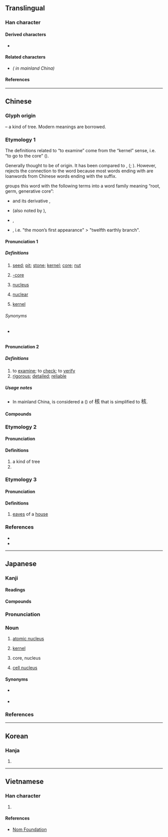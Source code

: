 {{also|覈}}
{{character info}}
==Translingual==

===Han character===
{{Han char|rn=75|rad=木|as=06|sn=10|four=40982|canj=DYVO|ids=⿰木亥}}

====Derived characters====
* {{l|mul|[[𫈺]]}}

====Related characters====
* {{l|mul|[[覈]]}} ''({{w|Variant Chinese character|Variant form}} in mainland China)''

====References====
{{Han ref|kx=0524.040|dkj=14743|dj=0912.070|hdz=21206.040|uh=6838}}

----

==Chinese==

===Glyph origin===
{{Han etym}}
{{Han compound|木|t1=tree|亥|ls=psc|c1=s|c2=p}} – a kind of tree. Modern meanings are borrowed.

===Etymology 1===
The definitions related to “to examine” come from the “kernel” sense, i.e. “to go to the core” ({{zh-ref|Schuessler, 2007}}).

Generally thought to be of {{der|zh|sit}} origin. It has been compared to {{cog|bo|རག་ཙེ}}, {{cog|mjw|rak}} ({{zh-ref|Gong, 2002}}; {{zh-ref|Schuessler, 2007}}). However, {{zh-ref|Hill (2012)}} rejects the connection to the {{cog|bo|-}} word because most words ending with {{m|bo||ཙེ}} are loanwords from Chinese words ending with the {{zh-l|*子}} suffix.

{{zh-ref|Smith (2011)}} groups this word with the following terms into a word family meaning “root, germ, generative core”:

* {{och-l|荄|id=1|grassroot}} and its derivative {{och-l|根|root}},
* {{och-l|骸|(human) bones}} (also noted by {{zh-ref|Schuessler, 2007}}),
* {{och-l|孩|child}},
* {{och-l|亥|sprouting stage}}, i.e. "the moon’s first appearance" > "twelfth earthly branch".

====Pronunciation 1====
{{zh-forms|alt=𣝗}}
{{zh-pron
|m=hé,hú,2nb=colloquial variant,er=y,2er=y
|m-s=he2
|c=wat6,hat6
|c_note=wat6 - “seed; kernel”; hat6 - “nucleus; nuclear”
|h=pfs=fu̍t/ha̍k
|h_note=fu̍t - “seed; kernel”; ha̍k - only in {{zh-l|核卵}}
|j=heh5/geh5
|j_note=geh5 - used in 核桃
|md=hŏk
|mn=hu̍t/ha̍t/xm,zz,tw:he̍k/qz:hia̍k
|mn_note=hu̍t - vernacular (“seed”); ha̍t - vernacular (“swelling in the lymph glands”); he̍k/hia̍k - literary
|mn-t=hêg4/hug8
|mn-t_note=hug8 - “seed”
|w=5hheq,5hhueq
|mc=<!--at 𣝗-->
|oc=1,1
|cat=n,a
}}

=====Definitions=====
{{zh-hanzi}}

# [[seed]]; [[pit]]; [[stone]]; [[kernel]]; [[core]]; [[nut]] {{zh-mw|c:粒}}
#: {{zh-x|𦧲 返 啲 核{wat6} 出嚟|spit the '''seeds'''/'''pits''' back out|C|ref={{attention|zh|not ultimately from Kaifang Cidian? in the rime-jyutping dictionary as "漯翻啲核出嚟"}}}}
# {{lb|zh|computing}} [[-core]]
#: {{zh-also|核心}}
#: {{zh-x|4--核|[[quad-core]]}}
# {{lb|zh|physics|chemistry|biology}} [[nucleus]]
# {{lb|zh|physics}} [[nuclear]]
# {{lb|zh|math|algebra|linear algebra}} [[kernel]]

======Synonyms======
* {{sense|seed}} {{q|Sichuan}} {{zh-l|核核兒}}

====Pronunciation 2====
{{zh-forms|alt=覈}}
{{zh-pron
|m=hé
|m-s=he2
|c=hat6
|h=pfs=het
|mn-t=hug8
|mc=y
|oc=1,2
|cat=v,a
}}

=====Definitions=====
{{zh-hanzi}}

# to [[examine]]; to [[check]]; to [[verify]]
# [[rigorous]]; [[detailed]]; [[reliable]]

=====Usage notes=====
* In mainland China, {{l|zh|覈}} is considered a {{w|Variant Chinese character|variant form}} ({{zh-l|異體字|tr=-}}) of <big>核</big> that is simplified to <big>核</big>.

====Compounds====
{{zh-der|剋核|卵核|原子核|反核|地下核爆|地下核試|察核|審核|山核桃|杏核兒|果核|查核|核仁|核傘|核備|核准|核分裂|核力|核化學|核半徑|核反應|核反應器|核可|核四|核型|核塵|核子|核子作用|核子分裂|核子力|核子反應|核子戰爭|核子戰略|核子武器|核子燃料|核子能|核子試爆|核子試驗|核子醫學|核子防護|核定|核實|核對|核廢料|核彈頭|核心|核心分子|核心區|核心家庭|核批|核果|核桃|核武器|核汙染|核派|核減|核潛艇|核燃料|核爆|核物理學|核發|核磁共振|核示|核算|核糖核酸|核糖體|核能|核能廢料|核能潛艇|核能發電|核能電廠|核膜|核苷|核苷酸|核蛋白|核融合|核裝置|核覆|核計|核辦|核酸|核銷|核閱|核電|核電廠|核黃疸|核黃素|桃核雕|棗核臉|殽核|煤核|熱核反應|痔核|稽核|簡核|精核|細胞核|結核|結核病|結核菌|統核|經濟核算|綜核|綜核名實|考核|肺結核|腎結核|腸結核|菌核|複核|覆核|賣李鑽核|鑒核|鑒核備查|陰核|雙核都市|非核武區|骨結核|麻核桃|核查|海核|內核|無核|基底核}}

===Etymology 2===
{{zh-forms}}

====Pronunciation====
{{zh-pron
|m=gāi
|dial=n
|cat=n
}}

====Definitions====
{{zh-hanzi}}

# a kind of tree
# {{zh-alt-form|荄}}

===Etymology 3===
{{zh-forms}}

====Pronunciation====
{{zh-pron
|m=kài
|dial=n
|cat=n
}}

====Definitions====
{{zh-hanzi}}

# [[eaves]] of a [[house]]

===References===
* {{R:twedu|A01911}}
* {{R:yue:Hanzi}}

{{zh-cat|Intermediate}}

----

==Japanese==

===Kanji===
{{ja-kanji|grade=c|rs=木06}}

====Readings====
{{ja-readings
|goon=ぎゃく
|kanon=かく
|kun=さね-
}}

====Compounds====
{{col3|ja
|{{ja-r|核心|かくしん}}
|{{ja-r|核開発|かくかいはつ}}: [[nuclear]] [[development]]
|{{ja-r|核拡散|かくかくさん}}: nuclear [[proliferation]]
|{{ja-r|核家族|かくかぞく}}: [[nuclear family]]
|{{ja-r|核攻撃|かくこうげき}}: nuclear [[attack]]
|{{ja-r|核%実%験|かく%じっ%けん}}: nuclear [[test]]
|{{ja-r|核戦争|かくせんそう}}
|{{ja-r|核燃料|かくねんりょう}}
|{{ja-r|核分裂|かくぶんれつ}}
|{{ja-r|核%兵%器|かく%へい%き}}: [[nuclear weapon]]
|{{ja-r|核エネルギー|かく　エネルギー}}: [[nuclear energy]]
|{{ja-r|核シェルター|かく　シェルター}}: nuclear bomb shelter
|{{ja-r|外核|がいかく}}: {{lb|ja|geology|nocat=1}} [[outer core]] (of Earth)
|{{ja-r|中核|ちゅうかく}}
|{{ja-r|内核|ないかく}}: {{lb|ja|geology|nocat=1}} [[inner core]] (of Earth)
|{{ja-r|反核|はんかく}}: anti-nuclear
|{{ja-r|非核|ひかく}}: non-nuclear
|{{ja-r|原%子%核|げん%し%かく}}: {{lb|ja|physics|nocat=1}} [[atomic nucleus]]
|{{ja-r|細%胞%核|さい%ぼう%かく}}: {{lb|ja|biology|nocat=1}} [[cell nucleus]]
|{{ja-r|尾%状%核|び%じょう%かく}}: {{lb|ja|neuroanatomy|nocat=1}} [[caudate nucleus]]
|{{ja-r|扁%桃%核|へん%とう%かく}}: {{lb|ja|neuroanatomy|nocat=1}} [[amygdala]]
|sort=0
}}

===Pronunciation===
{{ja-kanjitab|かく|yomi=o}}
{{ja-pron|yomi=kanon|かく|acc=1|acc_ref=DJR|acc2=2|acc2_ref=DJR}}

===Noun===
{{ja-noun|かく}}

# [[atomic nucleus]]
# {{lb|ja|algebra|sort=かく}} [[kernel]]
# {{lb|ja|astronomy|sort=かく}} core, nucleus
# [[cell nucleus]]

====Synonyms====
* {{sense|atomic nucleus}} {{ja-r|原%子%核|げん%し%かく}}
* {{sense|cell nucleus}} {{ja-r|細%胞%核|さい%ぼう%かく}}

===References===
<references/>

----

==Korean==

===Hanja===
{{ko-hanja|hangeul=[[핵]], [[홀]]|eumhun=|rv=haek, hol|mr=haek, hol|y=hayk, hol}}

# {{rfdef|ko|sort=木06}}

----

==Vietnamese==

===Han character===
{{vi-readings|rs=木06|reading=hạch}}

# {{rfdef|vi|sort=木06}}

====References====
* [http://nomfoundation.org/common/nom_details.php?codepoint=6838 Nom Foundation]